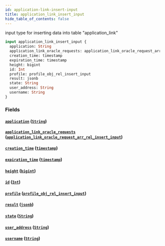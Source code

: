 ```yaml
---
id: application-link-insert-input
title: application_link_insert_input
hide_table_of_contents: false
---
```


input type for inserting data into table "application_link"

```graphql
input application_link_insert_input {
  application: String
  application_link_oracle_requests: application_link_oracle_request_arr_rel_insert_input
  creation_time: timestamp
  expiration_time: timestamp
  height: bigint
  id: Int
  profile: profile_obj_rel_insert_input
  result: jsonb
  state: String
  user_address: String
  username: String
}
```

### Fields

#### [`application`](#) ([`String`](../scalars/string))

#### [`application_link_oracle_requests`](#) ([`application_link_oracle_request_arr_rel_insert_input`](../inputs/application-link-oracle-request-arr-rel-insert-input))

#### [`creation_time`](#) ([`timestamp`](../scalars/timestamp))

#### [`expiration_time`](#) ([`timestamp`](../scalars/timestamp))

#### [`height`](#) ([`bigint`](../scalars/bigint))

#### [`id`](#) ([`Int`](../scalars/int))

#### [`profile`](#) ([`profile_obj_rel_insert_input`](../inputs/profile-obj-rel-insert-input))

#### [`result`](#) ([`jsonb`](../scalars/jsonb))

#### [`state`](#) ([`String`](../scalars/string))

#### [`user_address`](#) ([`String`](../scalars/string))

#### [`username`](#) ([`String`](../scalars/string))
